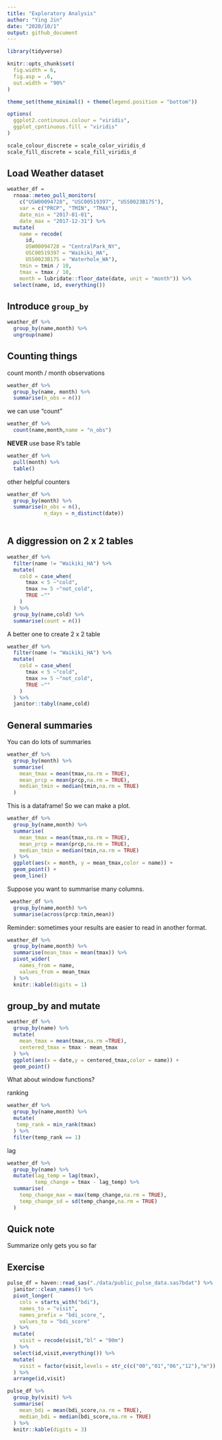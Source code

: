 ```yaml
---
title: "Exploratory Analysis"
author: "Ying Jin"
date: "2020/10/1"
output: github_document
---
```



```r
library(tidyverse)

knitr::opts_chunk$set(
  fig.width = 6,
  fig.asp = .6,
  out.width = "90%"
)

theme_set(theme_minimal() + theme(legend.position = "bottom"))

options(
  ggplot2.continuous.colour = "viridis",
  ggplot_cpntinuous.fill = "viridis"
)

scale_colour_discrete = scale_color_viridis_d
scale_fill_discrete = scale_fill_viridis_d
```

## Load Weather dataset

```r
weather_df = 
  rnoaa::meteo_pull_monitors(
    c("USW00094728", "USC00519397", "USS0023B17S"),
    var = c("PRCP", "TMIN", "TMAX"), 
    date_min = "2017-01-01",
    date_max = "2017-12-31") %>%
  mutate(
    name = recode(
      id, 
      USW00094728 = "CentralPark_NY", 
      USC00519397 = "Waikiki_HA",
      USS0023B17S = "Waterhole_WA"),
    tmin = tmin / 10,
    tmax = tmax / 10,
    month = lubridate::floor_date(date, unit = "month")) %>%
  select(name, id, everything())
```

## Introduce `group_by`

```r
weather_df %>% 
  group_by(name,month) %>% 
  ungroup(name)
```


## Counting things

count month / month observations

```r
weather_df %>% 
  group_by(name, month) %>% 
  summarise(n_obs = n())
```

we can use "count"
 
```r
weather_df %>% 
  count(name,month,name = "n_obs")
```

**NEVER** use base R's table

```r
weather_df %>% 
  pull(month) %>% 
  table()
```

other helpful counters

```r
weather_df %>% 
  group_by(month) %>% 
  summarise(n_obs = n(),
            n_days = n_distinct(date))
  
```

## A diggression on 2 x 2 tables

```r
weather_df %>% 
  filter(name != "Waikiki_HA") %>% 
  mutate(
    cold = case_when(
      tmax < 5 ~"cold",
      tmax >= 5 ~"not_cold",
      TRUE ~""
    )
  ) %>% 
  group_by(name,cold) %>% 
  summarise(count = n())
```

A better one to create 2 x 2 table

```r
weather_df %>% 
  filter(name != "Waikiki_HA") %>% 
  mutate(
    cold = case_when(
      tmax < 5 ~"cold",
      tmax >= 5 ~"not_cold",
      TRUE ~""
    )
  ) %>% 
  janitor::tabyl(name,cold)
```

## General summaries

You can do lots of summaries

```r
weather_df %>% 
  group_by(month) %>% 
  summarise(
    mean_tmax = mean(tmax,na.rm = TRUE),
    mean_prcp = mean(prcp,na.rm = TRUE),
    median_tmin = median(tmin,na.rm = TRUE)
  )
```

This is a dataframe! So we can make a plot.

```r
weather_df %>% 
  group_by(name,month) %>% 
  summarise(
    mean_tmax = mean(tmax,na.rm = TRUE),
    mean_prcp = mean(prcp,na.rm = TRUE),
    median_tmin = median(tmin,na.rm = TRUE)
  ) %>% 
  ggplot(aes(x = month, y = mean_tmax,color = name)) +
  geom_point() +
  geom_line()
```

Suppose you want to summarise many columns.

```r
 weather_df %>% 
  group_by(name,month) %>% 
  summarise(across(prcp:tmin,mean))
```

Reminder: sometimes your results are easier to read in another format.

```r
weather_df %>% 
  group_by(name,month) %>% 
  summarise(mean_tmax = mean(tmax)) %>% 
  pivot_wider(
    names_from = name,
    values_from = mean_tmax
  ) %>% 
  knitr::kable(digits = 1)
```

## group_by and mutate

```r
weather_df %>% 
  group_by(name) %>% 
  mutate(
    mean_tmax = mean(tmax,na.rm =TRUE),
    centered_tmax = tmax - mean_tmax
  ) %>% 
  ggplot(aes(x = date,y = centered_tmax,color = name)) +
  geom_point()
```

What about window functions?

ranking

```r
weather_df %>% 
  group_by(name,month) %>% 
  mutate(
   temp_rank = min_rank(tmax)
  ) %>% 
  filter(temp_rank == 1)
```

lag

```r
weather_df %>% 
  group_by(name) %>% 
  mutate(lag_temp = lag(tmax),
         temp_change = tmax - lag_temp) %>% 
  summarise(
    temp_change_max = max(temp_change,na.rm = TRUE),
    temp_change_sd = sd(temp_change,na.rm = TRUE)
  )
```

## Quick note

Summarize only gets you so far

## Exercise

```r
pulse_df = haven::read_sas("./data/public_pulse_data.sas7bdat") %>% 
  janitor::clean_names() %>% 
  pivot_longer(
    cols = starts_with("bdi"),
    names_to = "visit",
    names_prefix = "bdi_score_",
    values_to = "bdi_score"
  ) %>% 
  mutate(
    visit = recode(visit,"bl" = "00m")
  ) %>% 
  select(id,visit,everything()) %>% 
  mutate(
    visit = factor(visit,levels = str_c(c("00","01","06","12"),"m"))
  ) %>% 
  arrange(id,visit) 

pulse_df %>% 
  group_by(visit) %>% 
  summarise(
    mean_bdi = mean(bdi_score,na.rm = TRUE),
    median_bdi = median(bdi_score,na.rm = TRUE)
  ) %>% 
  knitr::kable(digits = 3)
```

